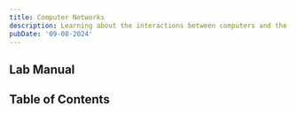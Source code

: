 ```yaml
---
title: Computer Networks
description: Learning about the interactions between computers and the Internet.
pubDate: '09-08-2024'
---
```



## Lab Manual

<PDFCard
	title="CN Lab Manual"
	description="Distributed by Manipal Institute of Technology, Bengaluru."
	path="/files/cn-lab-manual.pdf"
/>

## Table of Contents

<CardList collection="labs" path="cn/" />
